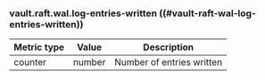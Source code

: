 <Warning title="Experimental">

### vault.raft.wal.log-entries-written ((#vault-raft-wal-log-entries-written))

</Warning>

Metric type | Value   | Description
----------- | ------- | -----------
counter     | number  | Number of entries written
